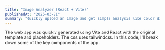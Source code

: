 ```yaml
---
title: "Image Analyzer (React + Vite)"
publishedAt: "2025-03-21"
summary: "Quickly upload an image and get simple analysis like color distribution, object detection, and a quick manipulation"
---
```


The web app was quickly generated using Vite and React with the original template and placeholders. The css uses tailwindcss. In this code, I'll break down some of the key components of the app. 

